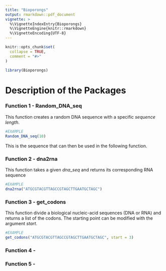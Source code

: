 ```yaml
---
title: "Bioporongs"
output: rmarkdown::pdf_document
vignette: >
  %\VignetteIndexEntry{Bioporongs}
  %\VignetteEngine{knitr::rmarkdown}
  %\VignetteEncoding{UTF-8}
---
```


```r
knitr::opts_chunk$set(
  collapse = TRUE,
  comment = "#>"
)
```

```r
library(Bioporongs)
```

# Description of the Packages

### Function 1 - Random_DNA_seq
This function creates a random DNA sequence with a specific *sequence length*.

```r
#EXAMPLE
Random_DNA_seq(10)
```

This is the sequence that can then be used in the following function.


### Function 2 - dna2rna
This function takes a given *dna_seq* and returns its corresponding RNA sequence

```r
#EXAMPLE
dna2rna("ATGCGTACGTTAGCCGTAGCTTGAATGCTAGC")
```


### Function 3 - get_codons

This function divide a biological nucleic-acid sequences (DNA or RNA) and returns a list of the codons. The starting point can be modified with the argument *start*.

```r
#EXAMPLE
get_codons("ATGCGTACGTTAGCCGTAGCTTGAATGCTAGC", start = 3)
```

### Function 4 - 


### Function 5 - 
